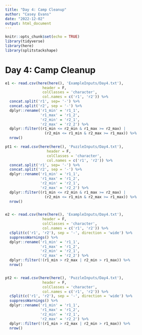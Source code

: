 ```yaml
---
title: "Day 4: Camp Cleanup"
author: "Casey Evans"
date: "2022-12-02"
output: html_document
---
```


```r
knitr::opts_chunk$set(echo = TRUE)
library(tidyverse)
library(here)
library(splitstackshape)
```

# Day 4: Camp Cleanup

```r
e1 <- read.csv(here(here(), 'ExampleInputs/Day4.txt'),
                 header = F,
                 colClasses = 'character',
                 col.names = c('r1', 'r2')) %>%
  concat.split('r1', sep= '-') %>%
  concat.split('r2', sep = '-') %>%
  dplyr::rename('r1_min' = 'r1_1',
                'r1_max' = 'r1_2',
                'r2_min' = 'r2_1',
                'r2_max' = 'r2_2') %>%
  dplyr::filter((r1_min <= r2_min & r1_max >= r2_max) |
                  (r2_min <= r1_min & r2_max >= r1_max)) %>%
  nrow()

pt1 <- read.csv(here(here(), 'PuzzleInputs/Day4.txt'),
                   header = F,
                   colClasses = 'character',
                   col.names = c('r1', 'r2')) %>%
  concat.split('r1', sep= '-') %>%
  concat.split('r2', sep = '-') %>%
  dplyr::rename('r1_min' = 'r1_1',
                'r1_max' = 'r1_2',
                'r2_min' = 'r2_1',
                'r2_max' = 'r2_2') %>%
  dplyr::filter((r1_min <= r2_min & r1_max >= r2_max) |
                  (r2_min <= r1_min & r2_max >= r1_max)) %>%
  nrow()


e2 <- read.csv(here(here(), 'ExampleInputs/Day4.txt'),
                 header = F,
                 colClasses = 'character',
                 col.names = c('r1', 'r2')) %>%
  cSplit(c('r1', 'r2'), sep = '-', direction = 'wide') %>%
  suppressWarnings() %>%
  dplyr::rename('r1_min' = 'r1_1',
                'r1_max' = 'r1_2',
                'r2_min' = 'r2_1',
                'r2_max' = 'r2_2') %>%
  dplyr::filter(!(r1_min > r2_max | r2_min > r1_max)) %>%
  nrow()


pt2 <- read.csv(here(here(), 'PuzzleInputs/Day4.txt'),
                 header = F,
                 colClasses = 'character',
                 col.names = c('r1', 'r2')) %>%
  cSplit(c('r1', 'r2'), sep = '-', direction = 'wide') %>%
  suppressWarnings() %>%
  dplyr::rename('r1_min' = 'r1_1',
                'r1_max' = 'r1_2',
                'r2_min' = 'r2_1',
                'r2_max' = 'r2_2') %>%
  dplyr::filter(!(r1_min > r2_max | r2_min > r1_max)) %>%
  nrow()

```
